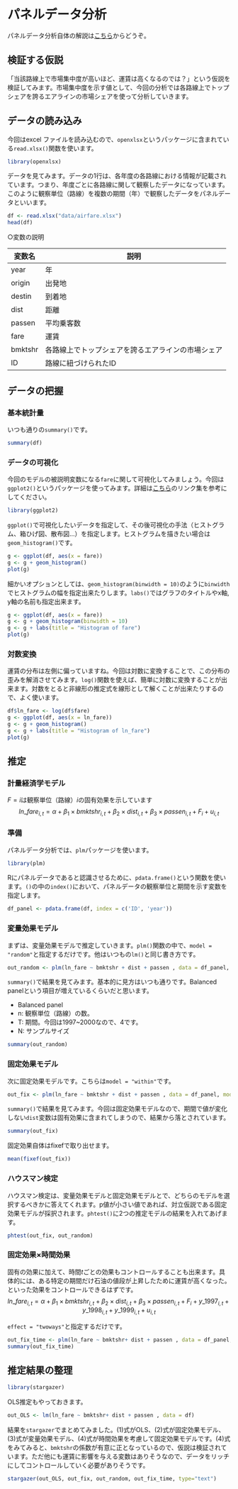 
# パネルデータ分析

パネルデータ分析自体の解説は[こちら](https://speakerdeck.com/tom01/rdeji-liang-jing-ji-xue-number-6-panerudetafen-xi)からどうぞ。

## 検証する仮説
「当該路線上で市場集中度が高いほど、運賃は高くなるのでは？」という仮説を検証してみます。市場集中度を示す値として、今回の分析では各路線上でトップシェアを誇るエアラインの市場シェアを使って分析していきます。


## データの読み込み
今回はexcel ファイルを読み込むので、`openxlsx`というパッケージに含まれている`read.xlsx()`関数を使います。

```r
library(openxlsx)
```

データを見てみます。データの1行は、各年度の各路線における情報が記載されています。つまり、年度ごとに各路線に関して観察したデータになっています。このように観察単位（路線）を複数の期間（年）で観察したデータをパネルデータといいます。
```r
df <- read.xlsx("data/airfare.xlsx")
head(df)
```

○変数の説明

|  変数名  |  説明  |
| ---- | ---- |
|  year  |  年  |
|  origin  |  出発地  |
|  destin  |  到着地  |
|  dist  |  距離  |
|  passen  |  平均乗客数  |
|  fare  |  運賃  |
|  bmktshr  |  各路線上でトップシェアを誇るエアラインの市場シェア  |
|  ID  |  路線に紐づけられたID  |

## データの把握
### 基本統計量
いつも通りの`summary()`です。
```r
summary(df)
```

### データの可視化
今回のモデルの被説明変数になる`fare`に関して可視化してみましょう。今回は`ggplot2()`というパッケージを使ってみます。詳細は[こちら](https://tomoyaozawa-da.github.io/Others.html#ggplot2-%E5%85%A5%E9%96%80)のリンク集を参考にしてください。
```r
library(ggplot2)
```

`ggplot()`で可視化したいデータを指定して、その後可視化の手法（ヒストグラム、箱ひげ図、散布図...）を指定します。ヒストグラムを描きたい場合は`geom_histogram()`です。
```r
g <- ggplot(df, aes(x = fare))
g <- g + geom_histogram()
plot(g)
```

細かいオプションとしては、`geom_histogram(binwidth = 10)`のように`binwidth`でヒストグラムの幅を指定出来たりします。`labs()`ではグラフのタイトルやx軸, y軸の名前も指定出来ます。
```r
g <- ggplot(df, aes(x = fare))
g <- g + geom_histogram(binwidth = 10)
g <- g + labs(title = "Histogram of fare")
plot(g)
```

### 対数変換
運賃の分布は左側に偏っていますね。今回は対数に変換することで、この分布の歪みを解消させてみます。`log()`関数を使えば、簡単に対数に変換することが出来ます。対数をとると非線形の推定式を線形として解くことが出来たりするので、よく使います。
```r
df$ln_fare <- log(df$fare)
g <- ggplot(df, aes(x = ln_fare))
g <- g + geom_histogram()
g <- g + labs(title = "Histogram of ln_fare")
plot(g)
```

## 推定

### 計量経済学モデル
$F=i$は観察単位（路線）$i$の固有効果を示しています
$$ 
ln\_fare_{i,t} = \alpha + \beta_{1}\times bmktshr_{i,t}+ \beta_{2}\times dist_{i,t}+ \beta_{3}\times passen_{i,t}+ F_i + u_{i,t} 
$$

### 準備
パネルデータ分析では、`plm`パッケージを使います。
```r
library(plm)
```

Rにパネルデータであると認識させるために、`pdata.frame()`という関数を使います。`()`の中の`index()`において、パネルデータの観察単位と期間を示す変数を指定します。
```r
df_panel <- pdata.frame(df, index = c('ID', 'year'))
```

### 変量効果モデル
まずは、変量効果モデルで推定していきます。`plm()`関数の中で、`model = "random"`と指定するだけです。他はいつもの`lm()`と同じ書き方です。
```r
out_random <- plm(ln_fare ~ bmktshr + dist + passen , data = df_panel, model = "random")
```

`summary()`で結果を見てみます。基本的に見方はいつも通りです。Balanced panelという項目が増えているくらいだと思います。

- Balanced panel
 - n: 観察単位（路線）の数。
 - T: 期間。今回は1997~2000なので、4です。
 - N: サンプルサイズ
```r
summary(out_random)
```

### 固定効果モデル
次に固定効果モデルです。こちらは`model = "within"`です。
```r
out_fix <- plm(ln_fare ~ bmktshr + dist + passen , data = df_panel, model = "within")
```

`summary()`で結果を見てみます。今回は固定効果モデルなので、期間で値が変化しない`dist`変数は固有効果に含まれてしまうので、結果から落とされています。
```r
summary(out_fix)
```
固定効果自体はfixefで取り出せます。

```r
mean(fixef(out_fix))
```

### ハウスマン検定
ハウスマン検定は、変量効果モデルと固定効果モデルとで、どちらのモデルを選択するべきかに答えてくれます。p値が小さい値であれば、対立仮説である固定効果モデルが採択されます。`phtest()`に2つの推定モデルの結果を入れてあげます。
```r
phtest(out_fix, out_random)
```

### 固定効果×時間効果
固有の効果に加えて、時間$t$ごとの効果もコントロールすることも出来ます。具体的には、ある特定の期間だけ石油の値段が上昇したために運賃が高くなった。といった効果をコントロールできるはずです。
$$ 
ln\_fare_{i,t} = \alpha + \beta_{1}\times bmktshr_{i,t}+ \beta_{2}\times dist_{i,t}+ \beta_{3}\times passen_{i,t}+ F_i +y\_1997_{i, t} +y\_1998_{i, t} +y\_1999_{i, t} + u_{i,t} 
$$

`effect = "twoways"`と指定するだけです。
```r
out_fix_time <- plm(ln_fare ~ bmktshr+ dist + passen , data = df_panel, effect = "twoways", model = "within")
summary(out_fix_time)
```


## 推定結果の整理

```r
library(stargazer)
```

OLS推定もやっておきます。
```r
out_OLS <- lm(ln_fare ~ bmktshr+ dist + passen , data = df)
```

結果を`stargazer`でまとめてみました。(1)式がOLS、(2)式が固定効果モデル、(3)式が変量効果モデル、(4)式が時間効果を考慮して固定効果モデルです。(4)式をみてみると、`bmktshr`の係数が有意に正となっているので、仮説は検証されています。ただ他にも運賃に影響を与える変数はありそうなので、データをリッチにしてコントロールしていく必要がありそうです。
```r
stargazer(out_OLS, out_fix, out_random, out_fix_time, type="text")
```













